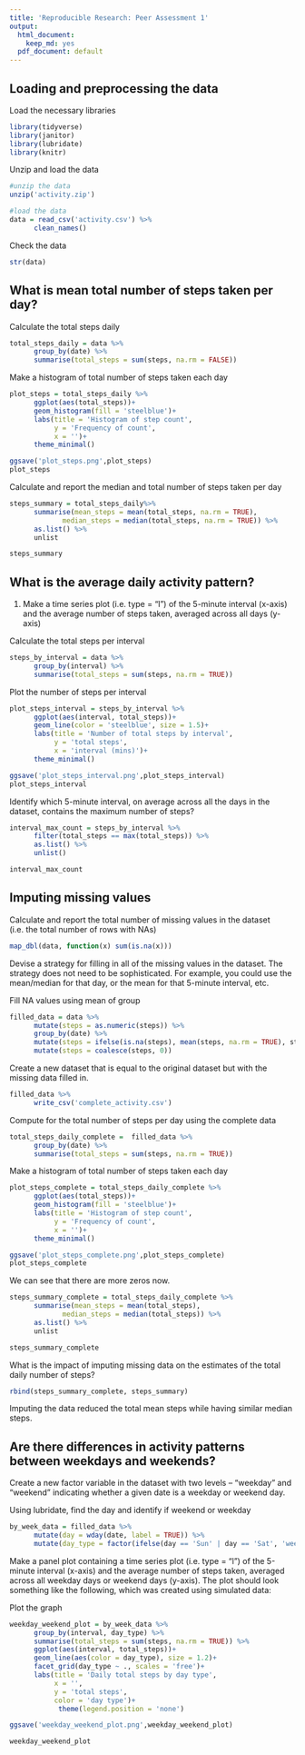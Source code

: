 ```yaml
---
title: 'Reproducible Research: Peer Assessment 1'
output:
  html_document:
    keep_md: yes
  pdf_document: default
---
```





## Loading and preprocessing the data


Load the necessary libraries
```r
library(tidyverse)
library(janitor)
library(lubridate)
library(knitr)
```

Unzip and load the data
```r
#unzip the data
unzip('activity.zip')

#load the data
data = read_csv('activity.csv') %>%
      clean_names()
```
Check the data

```r
str(data)
```


## What is mean total number of steps taken per day?

Calculate the total steps daily
```r
total_steps_daily = data %>%
      group_by(date) %>%
      summarise(total_steps = sum(steps, na.rm = FALSE))
```
Make a histogram of total number of steps taken each day

```r
plot_steps = total_steps_daily %>%
      ggplot(aes(total_steps))+
      geom_histogram(fill = 'steelblue')+
      labs(title = 'Histogram of step count',
           y = 'Frequency of count',
           x = '')+
      theme_minimal()

ggsave('plot_steps.png',plot_steps)
plot_steps
```

Calculate and report the median and total number of steps taken per day
```r
steps_summary = total_steps_daily%>%
      summarise(mean_steps = mean(total_steps, na.rm = TRUE),
             median_steps = median(total_steps, na.rm = TRUE)) %>%
      as.list() %>%
      unlist

steps_summary
```


## What is the average daily activity pattern?

1. Make a time series plot (i.e. type = "l") of the 5-minute interval (x-axis) and the average number of steps taken, averaged across all days (y-axis)

Calculate the total steps per interval
```r
steps_by_interval = data %>%
      group_by(interval) %>%
      summarise(total_steps = sum(steps, na.rm = TRUE))
``` 
Plot the number of steps per interval
```r
plot_steps_interval = steps_by_interval %>%
      ggplot(aes(interval, total_steps))+
      geom_line(color = 'steelblue', size = 1.5)+
      labs(title = 'Number of total steps by interval',
           y = 'total steps',
           x = 'interval (mins)')+
      theme_minimal()

ggsave('plot_steps_interval.png',plot_steps_interval)
plot_steps_interval
```
Identify which 5-minute interval, on average across all the days in the dataset, contains the maximum number of steps?

```r
interval_max_count = steps_by_interval %>%
      filter(total_steps == max(total_steps)) %>%
      as.list() %>%
      unlist()

interval_max_count
```

## Imputing missing values

Calculate and report the total number of missing values in the dataset (i.e. the total number of rows with NAs)

```r
map_dbl(data, function(x) sum(is.na(x)))
```

Devise a strategy for filling in all of the missing values in the dataset. The strategy does not need to be sophisticated. For example, you could use the mean/median for that day, or the mean for that 5-minute interval, etc.

Fill NA values using mean of group
```r
filled_data = data %>%
      mutate(steps = as.numeric(steps)) %>%
      group_by(date) %>%
      mutate(steps = ifelse(is.na(steps), mean(steps, na.rm = TRUE), steps)) %>%
      mutate(steps = coalesce(steps, 0))
```

Create a new dataset that is equal to the original dataset but with the missing data filled in.
```r
filled_data %>%
      write_csv('complete_activity.csv')
```

Compute for the total number of steps per day using the complete data
```r
total_steps_daily_complete =  filled_data %>%
      group_by(date) %>%
      summarise(total_steps = sum(steps, na.rm = TRUE))
```

Make a histogram of total number of steps taken each day

```r
plot_steps_complete = total_steps_daily_complete %>%
      ggplot(aes(total_steps))+
      geom_histogram(fill = 'steelblue')+
      labs(title = 'Histogram of step count',
           y = 'Frequency of count',
           x = '')+
      theme_minimal()

ggsave('plot_steps_complete.png',plot_steps_complete)
plot_steps_complete
```
We can see that there are more zeros now.


```r
steps_summary_complete = total_steps_daily_complete %>%
      summarise(mean_steps = mean(total_steps),
             median_steps = median(total_steps)) %>%
      as.list() %>%
      unlist

steps_summary_complete
```
What is the impact of imputing missing data on the estimates of the total daily number of steps?

```r
rbind(steps_summary_complete, steps_summary)
```

Imputing the data reduced the total mean steps while having similar median steps.

## Are there differences in activity patterns between weekdays and weekends?


Create a new factor variable in the dataset with two levels -- "weekday" and "weekend" indicating whether a given date is a weekday or weekend day.


Using lubridate, find the day and identify if weekend or weekday
```r
by_week_data = filled_data %>%
      mutate(day = wday(date, label = TRUE)) %>%
      mutate(day_type = factor(ifelse(day == 'Sun' | day == 'Sat', 'weekend', 'weekday')))
```


Make a panel plot containing a time series plot (i.e. type = "l") of the 5-minute interval (x-axis) and the average number of steps taken, averaged across all weekday days or weekend days (y-axis). The plot should look something like the following, which was created using simulated data:

Plot the graph
```r
weekday_weekend_plot = by_week_data %>%
      group_by(interval, day_type) %>%
      summarise(total_steps = sum(steps, na.rm = TRUE)) %>%
      ggplot(aes(interval, total_steps))+
      geom_line(aes(color = day_type), size = 1.2)+
      facet_grid(day_type ~ ., scales = 'free')+
      labs(title = 'Daily total steps by day type',
           x = '',
           y = 'total steps',
           color = 'day type')+
            theme(legend.position = 'none')

ggsave('weekday_weekend_plot.png',weekday_weekend_plot)

weekday_weekend_plot
```










